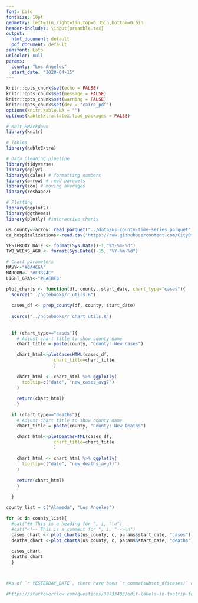 ```yaml
---
font: Lato
fontsize: 10pt
geometry: left=1in,right=1in,top=0.35in,bottom=0.6in
header-includes: \input{preamble.tex}
output:
  html_document: default
  pdf_document: default
sansfont: Lato
urlcolor: null
params:
  county: "Los Angeles"
  start_date: "2020-04-15"
---
```


\raggedright


```r
knitr::opts_chunk$set(echo = FALSE)
knitr::opts_chunk$set(message = FALSE)
knitr::opts_chunk$set(warning = FALSE)
knitr::opts_chunk$set(dev = "cairo_pdf")
options(knitr.kable.NA = "")
options(kableExtra.latex.load_packages = FALSE)

# Knit RMarkdown
library(knitr)

# Tables
library(kableExtra)

# Data Cleaning pipeline
library(tidyverse)
library(dplyr)
library(scales) # formatting numbers
library(arrow) # read parquets
library(zoo) # moving averages
library(reshape2)

# Plotting
library(ggplot2)
library(ggthemes)
library(plotly) #interactive charts

```


```r

us_county<-arrow::read_parquet("../data/us-county-time-series.parquet", as_tibble=TRUE)
ca_hospitalizations<-read.csv("https://raw.githubusercontent.com/CityOfLosAngeles/covid19-indicators/master/data/ca-hospital-and-surge-capacity.csv")

YESTERDAY_DATE <- format(Sys.Date()-1,"%Y-%m-%d")
TWO_WEEKS_AGO <- format(Sys.Date()-15, "%Y-%m-%d")

# Chart parameters
NAVY<-"#0A4C6A"
MAROON<- "#F3324C"
LIGHT_GRAY<-"#EAEBEB"

```


```r

plot_charts <- function(df, county, start_date, chart_type="cases"){
  source("../notebooks/r_utils.R")
  
  cases_df <- prep_county(df, county, start_date)
  
  source("../notebooks/r_chart_utils.R")
  
  
  if (chart_type=="cases"){
    # Adjust chart title to show county name
    chart_title = paste(county, "County: New Cases")

    chart_html<-plotCasesHTML(cases_df, 
                  chart_title=chart_title
                  )
  
    chart_html <- chart_html %>% ggplotly(
      tooltip=c("date", "new_cases_avg7")
    )
    
    return(chart_html)
    }

  if (chart_type=="deaths"){
    # Adjust chart title to show county name
    chart_title = paste(county, "County: New Deaths")

    chart_html<-plotDeathsHTML(cases_df, 
                  chart_title=chart_title
                  )
  
    chart_html <- chart_html %>% ggplotly(
      tooltip=c("date", "new_deaths_avg7)")
    )
    
    return(chart_html)
    }
  
  }

```



```r
county_list = c("Alameda", "Los Angeles")

for (c in county_list){
  #cat("## This is a heading for ", i, "\n")
  #cat("<!-- This is a comment for ", i, "-->\n")  
  cases_chart <- plot_charts(us_county, c, params$start_date, "cases")
  deaths_chart <-plot_charts(us_county, c, params$start_date, "deaths")
  
  cases_chart
  deaths_chart
  }



#As of `r YESTERDAY_DATE`, there have been `r comma(subset_df$cases)` cumulative cases and `r #comma(subset_df$deaths)` cumulative deaths in `r params$county` County.

#https://stackoverflow.com/questions/38733403/edit-labels-in-tooltip-for-plotly-maps-using-ggplot2-in-r
```

